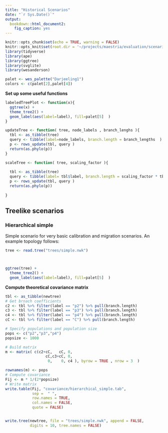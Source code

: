 ```yaml
---
title: "Historical Scenarios"
date: "`r Sys.Date()`"
output:
  bookdown::html_document2:
    fig_caption: yes
---
```





```r
knitr::opts_chunk$set(echo = TRUE, warning = FALSE)
knitr::opts_knit$set(root.dir = '~/projects/maestria/evaluation/scenarios/')
library(tidyverse)
library(ape)
library(ggtree)
library(svglite)
library(wesanderson)

palet <- wes_palette("Darjeeling1")
colors <- c(palet[2],palet[4])
```



**Set up some useful functions**
```r
labeledTreePlot <- function(x){
  ggtree(x) +
  theme_tree2() +
  geom_label(aes(label=label), fill=palet[5]  ) 
}

updateTree <- function( tree, node_labels , branch_lenghs ){
  tbl <- as_tibble(tree)
  query <- tibble(label=node_labels, branch.length = branch_lengths  )
  p <- rows_update(tbl, query )
  return(as.phylo(p))
}

scaleTree <- function( tree, scaling_factor ){
  
  tbl <- as_tibble(tree)
  query <- tibble(label= tbl$label, branch.length = scaling_factor * tbl$branch.length )
  p <- rows_update(tbl, query )
  return(as.phylo(p))
  
}

```

## Treelike scenarios

### Hierarchical simple

Simple scenario for very basic calibration and migration scenarios. An example topology follows:

```r
tree <- read.tree("trees/simple.nwk")



ggtree(tree) +
  theme_tree2() +
  geom_label(aes(label=label), fill=palet[5]  )
```



**Compute theoretical covariance matrix**


```r
tbl <- as_tibble(newtree)
# Get brnach coefficients
c2 <- tbl %>% filter(label == "p2") %>% pull(branch.length) 
c3 <- tbl %>% filter(label == "p3") %>% pull(branch.length) 
c4 <- tbl %>% filter(label == "p4") %>% pull(branch.length) 
cC <- tbl %>% filter(label == "C") %>% pull(branch.length) 

# Specify populations and population size
pops <- c("p2","p3","p4")
popsize <- 1000

# Build matrix
m <- matrix( c(c2+cC,   cC, 0,
                  cC,c3+cC, 0,
                   0,    0, c4 ), byrow = TRUE , nrow = 3  )

rownames(m) <- pops
# Compute covariance
Fij <- m * 1/(2*popsize)
# Write matrix
write.table(Fij, "covariance/hierarchical_simple.tab",
            sep =  " ",
            row.names = TRUE,
            col.names = FALSE,
            quote = FALSE)


write.tree(newtree, file = "trees/simple.nwk", append = FALSE,
           digits = 10, tree.names = FALSE)
```



